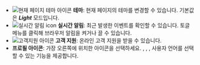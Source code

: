 * ![현재 페이지 테마 아이콘](/img/ico-theme.svg) **테마**: 현재 페이지의 테마를 변경할 수 있습니다. 기본값은 ***Light*** 모드입니다.
* ![실시간 알림 icon](/img/ico-noti.svg) **실시간 알림**: 최근 발생한 이벤트를 확인할 수 있습니다. 토글 메뉴를 클릭해 브라우저 알림을 켜거나 끌 수 있습니다.
* ![고객지원 아이콘](/img/ico-help.svg) **고객 지원**: 온라인 고객 지원을 받을 수 있습니다.
* **프로필 아이콘**: 가장 오른쪽에 위치한 아이콘을 선택하세요. <Cmdname sid="MNU07360" className="uitext" />, <Cmdname sid="create_organization" className="uitext" />, <Cmdname sid="organization_management" className="uitext" />, 사용자 언어를 선택할 수 있는 기능을 제공합니다.